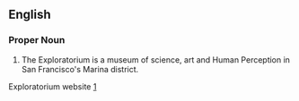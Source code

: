 ==English==

===Proper Noun===
{{en-proper noun}}

#The Exploratorium is a museum of science, art and Human Perception in San Francisco's Marina district.

Exploratorium website [http://www.exploratorium.edu]